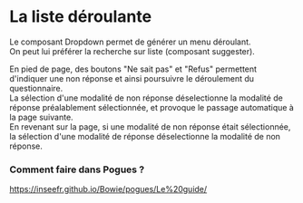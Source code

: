 # La liste déroulante

Le composant Dropdown permet de générer un menu déroulant.  
On peut lui préférer la recherche sur liste (composant suggester).

En pied de page, des boutons "Ne sait pas" et "Refus" permettent d'indiquer une non réponse et ainsi poursuivre le déroulement du questionnaire.  
La sélection d'une modalité de non réponse déselectionne la modalité de réponse préalablement sélectionnée, et provoque le passage automatique à la page suivante.  
En revenant sur la page, si une modalité de non réponse était sélectionnée, la sélection d'une modalité de réponse déselectionne la modalité de non réponse.

### Comment faire dans Pogues ?

https://inseefr.github.io/Bowie/pogues/Le%20guide/
